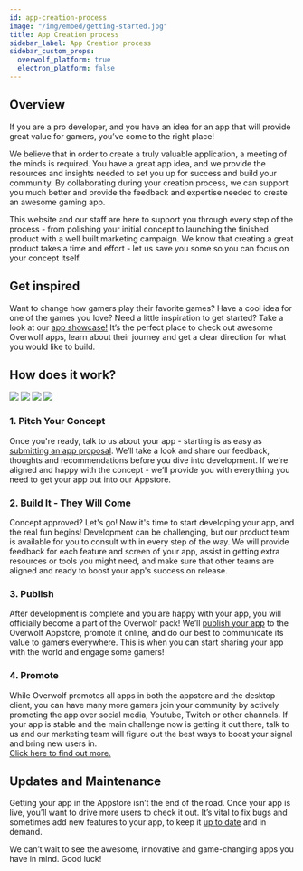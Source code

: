 ```yaml
---
id: app-creation-process
image: "/img/embed/getting-started.jpg"
title: App Creation process
sidebar_label: App Creation process
sidebar_custom_props:
  overwolf_platform: true
  electron_platform: false
---
```


## Overview

If you are a pro developer, and you have an idea for an app that will provide great value for gamers, you’ve come to the right place!

We believe that in order to create a truly valuable application, a meeting of the minds is required. You have a great app idea, and we provide the resources and insights needed to set you up for success and build your community. By collaborating during your creation process, we can support you much better and provide the feedback and expertise needed to create an awesome gaming app.

This website and our staff are here to support you through every step of the process - from polishing your initial concept to launching the finished product with a well built marketing campaign. We know that creating a great product takes a time and effort - let us save you some so you can focus on your concept itself.

## Get inspired

Want to change how gamers play their favorite games? Have a cool idea for one of the games you love? Need a little inspiration to get started? Take a look at our [app showcase!](https://www.overwolf.com/appstore) It’s the perfect place to check out awesome Overwolf apps, learn about their journey and get a clear direction for what you would like to build.

## How does it work?
<div className='center-text-mobile'>

![](/assets/app-creation/desktop-light-app-creation-process.png)
![](/assets/app-creation/desktop-dark-app-creation-process.png)
![](/assets/app-creation/mobile-light-app-creation-process.png)
![](/assets/app-creation/mobile-dark-app-creation-process.png)

</div>

### 1. Pitch Your Concept

Once you're ready, talk to us about your app - starting is as easy as [submitting an app proposal](submit-app-proposal). We’ll take a look and share our feedback, thoughts and recommendations before you dive into development. If we're aligned and happy with the concept - we’ll provide you with everything you need to get your app out into our Appstore.

### 2. Build It - They Will Come

Concept approved? Let's go! Now it's time to start developing your app, and the real fun begins! 
Development can be challenging, but our product team is available for you to consult with in every step of the way. We will provide feedback for each feature and screen of your app, assist in getting extra resources or tools you might need, and make sure that other teams are aligned and ready to boost your app's success on release. 

### 3. Publish

After development is complete and you are happy with your app, you will officially become a part of the Overwolf pack! We’ll [publish your app](../submit-your-app) to the Overwolf Appstore, promote it online, and do our best to communicate its value to gamers everywhere. This is when you can start sharing your app with the world and engage some gamers!

### 4. Promote
While Overwolf promotes all apps in both the appstore and the desktop client, you can have many more gamers join your community by actively promoting the app over social media, Youtube, Twitch or other channels. If your app is stable and the main challenge now is getting it out there, talk to us and our marketing team will figure out the best ways to boost your signal and bring new users in.  
[Click here to find out more.](/topics/request-a-service/promoting-your-app)

## Updates and Maintenance

Getting your app in the Appstore isn’t the end of the road. Once your app is live, you’ll want to drive more users to check it out. It’s vital to fix bugs and sometimes add new features to your app, to keep it [up to date](../maintain-your-app/submit-an-app-update) and in demand.

We can’t wait to see the awesome, innovative and game-changing apps you have in mind. Good luck!
